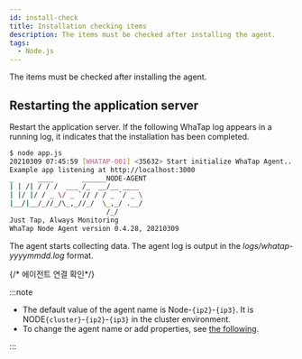 ```yaml
---
id: install-check
title: Installation checking items
description: The items must be checked after installing the agent.
tags:
  - Node.js
---
```


The items must be checked after installing the agent.

## Restarting the application server

Restart the application server. If the following WhaTap log appears in a running log, it indicates that the installation has been completed.

```bash
$ node app.js
20210309 07:45:59 [WHATAP-001] <35632> Start initialize WhaTap Agent...
Example app listening at http://localhost:3000
_      ____       ______NODE-AGENT
| | /| / / /  ___ /_  __/__ ____
| |/ |/ / _ \/ _ `// / / _ `/ _ \
|__/|__/_//_/\_,_//_/  \_,_/ .__/
                        /_/
Just Tap, Always Monitoring
WhaTap Node Agent version 0.4.28, 20210309
```

The agent starts collecting data. The agent log is output in the _logs/whatap-yyyymmdd.log_ format.

{/* 에이전트 연결 확인*/}

<Checkagentconnection />

:::note

- The default value of the agent name is Node-`{ip2}`-`{ip3}`. It is NODE`{cluster}`-`{ip2}`-`{ip3}` in the cluster environment.
- To change the agent name or add properties, see [the following](agent-name).

:::
